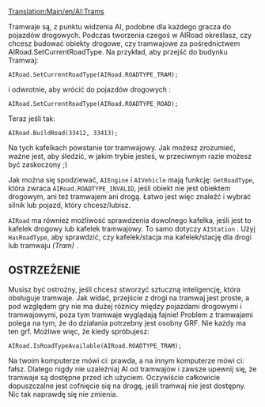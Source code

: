 [[Translation:Main/en/AI:Trams]]
<!--{{en/NoAI}}-->{{pl/NoAI}}

Tramwaje są, z punktu widzenia AI, podobne dla każdego gracza do pojazdów drogowych. Podczas tworzenia czegoś w AIRoad określasz, czy chcesz budować obiekty drogowe, czy tramwajowe za pośrednictwem AIRoad.SetCurrentRoadType. Na przykład, aby przejść do budynku Tramwaj:

 AIRoad.SetCurrentRoadType(AIRoad.ROADTYPE_TRAM);

i odwrotnie, aby wrócić do pojazdów drogowych :

 AIRoad.SetCurrentRoadType(AIRoad.ROADTYPE_ROAD);

Teraz jeśli tak:

 AIRoad.BuildRoad(33412, 33413);

Na tych kafelkach powstanie tor tramwajowy. Jak możesz zrozumieć, ważne jest, aby śledzić, w jakim trybie jesteś, w przeciwnym razie możesz być zaskoczony ;)

Jak można się spodziewać, <code>AIEngine</code> i <code>AIVehicle</code> mają funkcję: <code>GetRoadType</code>, która zwraca <code>AIRoad.ROADTYPE_INVALID</code>, jeśli obiekt nie jest obiektem drogowym, ani też tramwajem ani drogą. Łatwo jest więc znaleźć i wybrać silnik lub pojazd, który chcesz/lubisz.

<code>AIRoad</code> ma również możliwość sprawdzenia dowolnego kafelka, jeśli jest to kafelek drogowy lub kafelek tramwajowy. To samo dotyczy <code>AIStation</code> . Użyj <code>HasRoadType</code>, aby sprawdzić, czy kafelek/stacja ma kafelek/stację dla drogi lub tramwaju ''(Tram)'' .


== OSTRZEŻENIE ==

Musisz być ostrożny, jeśli chcesz stworzyć sztuczną inteligencję, która obsługuje tramwaje. Jak widać, przejście z drogi na tramwaj jest proste, a pod względem gry nie ma dużej różnicy między pojazdami drogowymi i tramwajowymi, poza tym tramwaje wyglądają fajnie! Problem z tramwajami polega na tym, że do działania potrzebny jest osobny GRF. Nie każdy ma ten grf. Możliwe więc, że kiedy spróbujesz:

 AIRoad.IsRoadTypeAvailable(AIRoad.ROADTYPE_TRAM);

Na twoim komputerze mówi ci: prawda, a na innym komputerze mówi ci: fałsz. Dlatego nigdy nie uzależniaj AI od tramwajów i zawsze upewnij się, że tramwaje są dostępne przed ich użyciem. Oczywiście całkowicie dopuszczalne jest cofnięcie się na drogę, jeśli tramwaj nie jest dostępny. Nic tak naprawdę się nie zmienia.
